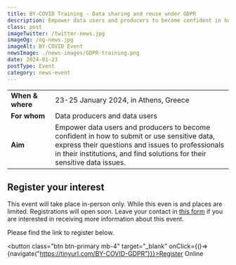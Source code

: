```yaml
---
title: BY-COVID Training - Data sharing and reuse under GDPR
description: Empower data users and producers to become confident in how to submit or use sensitive data, express their questions and issues to professionals in their institutions, and find solutions for their sensitive data issues.
class: post
imageTwitter: /twitter-news.jpg
imageOg: /og-news.jpg
imageAlt: BY-COVID Event
newsImage: ./news-images/GDPR-training.png
date: 2024-01-23
postType: Event
category: news-event
---
```



<Table striped bordered table-responsive>
  <tbody>
    <tr>
      <td class="py-3" width="20%"><strong>When & where</strong></td>
      <td class="py-3">23-25 January 2024, in Athens, Greece</td>
    </tr>
    <tr>
      <td class="py-3"  width="20%"><strong>For whom</strong></td>
      <td class="py-3">Data producers and data users</td>
    </tr>
    <tr>
      <td class="py-3"  width="20%"><strong>Aim</strong></td>
      <td class="py-3">Empower data users and producers to become confident in how to submit or use sensitive data, express their questions and issues to professionals in their institutions, and find solutions for their sensitive data issues.</td>
    </tr>
  </tbody>
</Table>  

## Register your interest
This event will take place in-person only. While this even is  and places are limited. Registrations will open soon. Leave your contact in [this form](https://docs.google.com/forms/d/e/1FAIpQLScb1OQW76odudQW3Z8p1l9_pHTA2d9XDmNGpwEKGdGavDeQJg/viewform?usp=sf_link) if you are interested in receiving more information about this event.

Please find the link to register below.


<button class="btn btn-primary mb-4" target="_blank" onClick={()=>{navigate("https://tinyurl.com/BY-COVID-GDPR")}}>Register Online</button>


